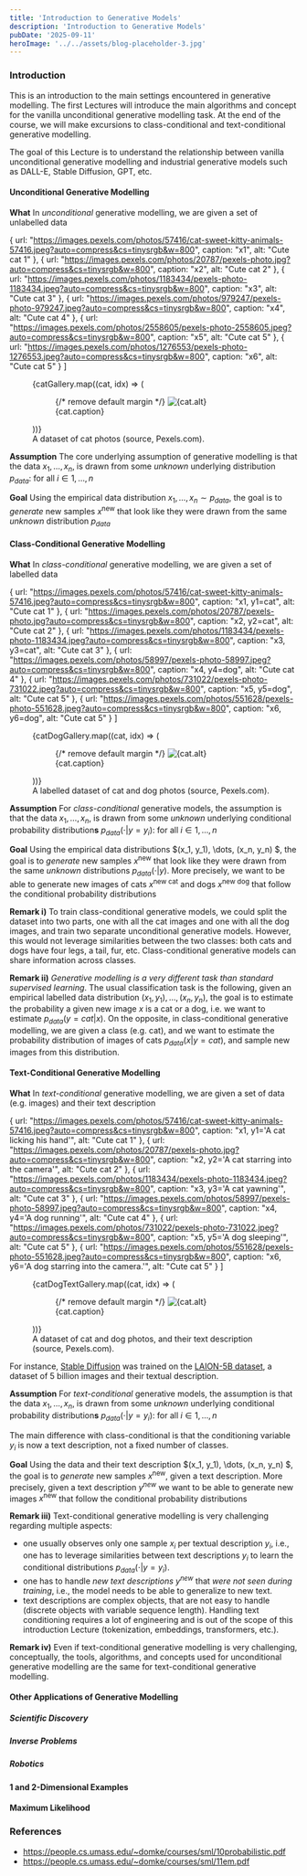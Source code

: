 ```yaml
---
title: 'Introduction to Generative Models'
description: 'Introduction to Generative Models'
pubDate: '2025-09-11'
heroImage: '../../assets/blog-placeholder-3.jpg'
---
```




### Introduction

This is an introduction to the main settings encountered in generative modelling. The first Lectures will introduce the main algorithms and concept for the vanilla unconditional generative modelling task.
At the end of the course, we will make excursions to class-conditional and text-conditional generative modelling.

The goal of this Lecture is to understand the relationship between vanilla unconditional generative modelling and industrial generative models such as DALL-E, Stable Diffusion, GPT, etc.


#### Unconditional Generative Modelling

**What** In *unconditional* generative modelling, we are given a set of unlabelled data

<T block v='text("Data: ") underbrace({x_1, x_2, x_3,dots, x_n}, n "observations") in bb(R)^d .' />


  {
    url: "https://images.pexels.com/photos/57416/cat-sweet-kitty-animals-57416.jpeg?auto=compress&cs=tinysrgb&w=800",
    caption: "x1",
    alt: "Cute cat 1"
  },
  {
    url: "https://images.pexels.com/photos/20787/pexels-photo.jpg?auto=compress&cs=tinysrgb&w=800",
    caption: "x2",
    alt: "Cute cat 2"
  },
  {
    url: "https://images.pexels.com/photos/1183434/pexels-photo-1183434.jpeg?auto=compress&cs=tinysrgb&w=800",
    caption: "x3",
    alt: "Cute cat 3"
  },
  {
    url: "https://images.pexels.com/photos/979247/pexels-photo-979247.jpeg?auto=compress&cs=tinysrgb&w=800",
    caption: "x4",
    alt: "Cute cat 4"
  },
  {
    url: "https://images.pexels.com/photos/2558605/pexels-photo-2558605.jpeg?auto=compress&cs=tinysrgb&w=800",
    caption: "x5",
    alt: "Cute cat 5"
  },
  {
    url: "https://images.pexels.com/photos/1276553/pexels-photo-1276553.jpeg?auto=compress&cs=tinysrgb&w=800",
    caption: "x6",
    alt: "Cute cat 5"
  }
]

<figure>
  <div style={{
    display: "grid",
    gridTemplateColumns: "repeat(auto-fit, minmax(200px, 1fr))",
    gap: "1rem",
    alignItems: "start"
  }}>
    {catGallery.map((cat, idx) => (
      <figure key={idx} style={{ margin: 0 }}> {/* remove default margin */}
        <img
          src={cat.url}
          alt={cat.alt}
          style={{ width: "100%", height: "auto", objectFit: "cover", display: "block" }}
        />
        <figcaption style={{
          textAlign: "center",
          fontSize: "0.85rem",
          color: "#6b7280",
          margin: 0,             // remove figcaption margin
          marginTop: "0.25rem"   // optional small spacing
        }}>
          {cat.caption}
        </figcaption>
      </figure>
    ))}
  </div>

  <figcaption style={{
    textAlign: "center",
    marginTop: "1rem",
    fontStyle: "italic",
    color: "#6b7280"
  }}>
    A dataset of cat photos (source, Pexels.com).
  </figcaption>
</figure>



**Assumption** The core underlying assumption of generative modelling is that the data $x_1, \dots, x_n$, is drawn from some *unknown* underlying distribution $p_{data}$: for all $i \in 1, \dots, n$

<T block v='x_i ~ underbrace(p_"data", "unknown") .' />

**Goal** Using the empirical data distribution $x_1, \dots, x_n \sim p_{data}$, the goal is to *generate* new samples $x^{\text{new}}$ that look like they were drawn from the same *unknown* distribution $p_{data}$


<T block v='x^"new" ~ p_"data" .' />


#### Class-Conditional Generative Modelling

**What** In *class-conditional* generative modelling, we are given a set of labelled data

<T block v='text("Data: ") underbrace({(x_1, y_1),dots, (x_n, y_n)}, n "labelled observations") in bb(R)^d times bb(R) .' />


  {
    url: "https://images.pexels.com/photos/57416/cat-sweet-kitty-animals-57416.jpeg?auto=compress&cs=tinysrgb&w=800",
    caption: "x1, y1=cat",
    alt: "Cute cat 1"
  },
  {
    url: "https://images.pexels.com/photos/20787/pexels-photo.jpg?auto=compress&cs=tinysrgb&w=800",
    caption: "x2, y2=cat",
    alt: "Cute cat 2"
  },
  {
    url: "https://images.pexels.com/photos/1183434/pexels-photo-1183434.jpeg?auto=compress&cs=tinysrgb&w=800",
    caption: "x3, y3=cat",
    alt: "Cute cat 3"
  },
  {
    url: "https://images.pexels.com/photos/58997/pexels-photo-58997.jpeg?auto=compress&cs=tinysrgb&w=800",
    caption: "x4, y4=dog",
    alt: "Cute cat 4"
  },
  {
    url: "https://images.pexels.com/photos/731022/pexels-photo-731022.jpeg?auto=compress&cs=tinysrgb&w=800",
    caption: "x5, y5=dog",
    alt: "Cute cat 5"
  },
  {
    url: "https://images.pexels.com/photos/551628/pexels-photo-551628.jpeg?auto=compress&cs=tinysrgb&w=800",
    caption: "x6, y6=dog",
    alt: "Cute cat 5"
  }
]

<figure>
  <div style={{
    display: "grid",
    gridTemplateColumns: "repeat(auto-fit, minmax(200px, 1fr))",
    gap: "1rem",
    alignItems: "start"
  }}>
    {catDogGallery.map((cat, idx) => (
      <figure key={idx} style={{ margin: 0 }}> {/* remove default margin */}
        <img
          src={cat.url}
          alt={cat.alt}
          style={{ width: "100%", height: "auto", objectFit: "cover", display: "block" }}
        />
        <figcaption style={{
          textAlign: "center",
          fontSize: "0.85rem",
          color: "#6b7280",
          margin: 0,             // remove figcaption margin
          marginTop: "0.25rem"   // optional small spacing
        }}>
          {cat.caption}
        </figcaption>
      </figure>
    ))}
  </div>

  <figcaption style={{
    textAlign: "center",
    marginTop: "1rem",
    fontStyle: "italic",
    color: "#6b7280"
  }}>
    A labelled dataset of cat and dog photos (source, Pexels.com).
  </figcaption>
</figure>


**Assumption** For *class-conditional* generative models, the assumption is that the data $x_1, \dots, x_n$, is drawn from some *unknown* underlying conditional probability distribution**s** $p_{data}( \cdot | y = y_i)$: for all $i \in 1, \dots, n$

<T block v='x_i ~ underbrace(p_"data" (dot | y = y_i), "unknown"), y_i in {"cat", "dog"}.' />

**Goal** Using the empirical data distributions $(x_1, y_1), \dots, (x_n, y_n) $, the goal is to *generate* new samples $x^{\text{new}}$ that look like they were drawn from the same *unknown* distributions $p_{data}(\cdot | y)$. More precisely, we want to be able to generate new images of cats $x^{\text{new cat}}$ and dogs $x^{\text{new dog}}$ that follow the conditional probability distributions


<T block v='x^"new cat" ~ p_"data" (dot | y="cat") ,' />
<T block v='x^"new dog" ~ p_"data" (dot | y="dog") .' />

**Remark i)**
To train class-conditional generative models, we could split the dataset into two parts, one with all the cat images and one with all the dog images, and train two separate unconditional generative models. However, this would not leverage similarities between the two classes: both cats and dogs have four legs, a tail, fur, etc. Class-conditional generative models can share information across classes.

**Remark ii)**
*Generative modelling is a very different task than standard supervised learning*. The usual classification task is the following, given an empirical labelled data distribution $(x_1, y_1), \dots, (x_n, y_n)$, the goal is to estimate the probability a given new image $x$ is a cat or a dog, i.e. we want to estimate $p_{data}(y = cat | x)$.
On the opposite, in class-conditional generative modelling, we are given a class (e.g. cat), and we want to estimate the probability distribution of images of cats $p_{data}(x | y = cat)$, and sample new images from this distribution.

#### Text-Conditional Generative Modelling

**What** In *text-conditional* generative modelling, we are given a set of data (e.g. images) and their text description

<T block v='text("Data: ") underbrace({(x_1, y_1),dots, (x_n, y_n)}, n "images" x_i "and their text description " y_i)  .' />


  {
    url: "https://images.pexels.com/photos/57416/cat-sweet-kitty-animals-57416.jpeg?auto=compress&cs=tinysrgb&w=800",
    caption: "x1, y1='A cat licking his hand'",
    alt: "Cute cat 1"
  },
  {
    url: "https://images.pexels.com/photos/20787/pexels-photo.jpg?auto=compress&cs=tinysrgb&w=800",
    caption: "x2, y2='A cat starring into the camera'",
    alt: "Cute cat 2"
  },
  {
    url: "https://images.pexels.com/photos/1183434/pexels-photo-1183434.jpeg?auto=compress&cs=tinysrgb&w=800",
    caption: "x3, y3='A cat yawning'",
    alt: "Cute cat 3"
  },
  {
    url: "https://images.pexels.com/photos/58997/pexels-photo-58997.jpeg?auto=compress&cs=tinysrgb&w=800",
    caption: "x4, y4='A dog running'",
    alt: "Cute cat 4"
  },
  {
    url: "https://images.pexels.com/photos/731022/pexels-photo-731022.jpeg?auto=compress&cs=tinysrgb&w=800",
    caption: "x5, y5='A dog sleeping'",
    alt: "Cute cat 5"
  },
  {
    url: "https://images.pexels.com/photos/551628/pexels-photo-551628.jpeg?auto=compress&cs=tinysrgb&w=800",
    caption: "x6, y6='A dog starring into the camera.'",
    alt: "Cute cat 5"
  }
]

<figure>
  <div style={{
    display: "grid",
    gridTemplateColumns: "repeat(auto-fit, minmax(200px, 1fr))",
    gap: "1rem",
    alignItems: "start"
  }}>
    {catDogTextGallery.map((cat, idx) => (
      <figure key={idx} style={{ margin: 0 }}> {/* remove default margin */}
        <img
          src={cat.url}
          alt={cat.alt}
          style={{ width: "100%", height: "auto", objectFit: "cover", display: "block" }}
        />
        <figcaption style={{
          textAlign: "center",
          fontSize: "0.85rem",
          color: "#6b7280",
          margin: 0,             // remove figcaption margin
          marginTop: "0.25rem"   // optional small spacing
        }}>
          {cat.caption}
        </figcaption>
      </figure>
    ))}
  </div>

  <figcaption style={{
    textAlign: "center",
    marginTop: "1rem",
    fontStyle: "italic",
    color: "#6b7280"
  }}>
    A dataset of cat and dog photos, and their text description (source, Pexels.com).
  </figcaption>
</figure>


For instance, [Stable Diffusion](https://stabledifffusion.com/) was trained on the [LAION-5B dataset](https://laion.ai/blog/laion-5b/), a dataset of 5 billion images and their textual description.

**Assumption** For *text-conditional* generative models, the assumption is that the data $x_1, \dots, x_n$, is drawn from some *unknown* underlying conditional probability distribution**s** $p_{data}( \cdot | y = y_i)$: for all $i \in 1, \dots, n$

<T block v='x_i ~ underbrace(p_"data" (dot | y = y_i), "unknown"), y_i "is a text description".' />

The main difference with class-conditional is that the conditioning variable $y_i$ is now a text description, not a fixed number of classes.


**Goal** Using the data and their text description $(x_1, y_1), \dots, (x_n, y_n) $, the goal is to *generate* new samples $x^{\text{new}}$, given a text description.
More precisely, given a text description $y^{new}$ we want to be able to generate new images $x^{\text{new}}$ that follow the conditional probability distributions

<T block v='x^"new" ~ p_"data" (dot | y=y^"new") ,' />


**Remark iii)** Text-conditional generative modelling is very challenging regarding multiple aspects:
- one usually observes only one sample $x_i$ per textual description $y_i$, i.e., one has to leverage similarities between text descriptions $y_i$ to learn the conditional distributions $p_{data}(\cdot | y=y_i)$.
- one has to handle *new text descriptions* $y^{new}$ that *were not seen during training*, i.e., the model needs to be able to generalize to new text.
- text descriptions are complex objects, that are not easy to handle (discrete objects with variable sequence length). Handling text conditioning requires a lot of engineering and is out of the scope of this introduction Lecture (tokenization, embeddings, transformers, etc.).

**Remark iv)** Even if text-conditional generative modelling is very challenging, conceptually, the tools, algorithms, and concepts used for unconditional generative modelling are the same for text-conditional generative modelling.

#### Other Applications of Generative Modelling

##### Scientific Discovery

##### Inverse Problems

##### Robotics

#### 1 and 2-Dimensional Examples

#### Maximum Likelihood

### References
- https://people.cs.umass.edu/~domke/courses/sml/10probabilistic.pdf
- https://people.cs.umass.edu/~domke/courses/sml/11em.pdf
